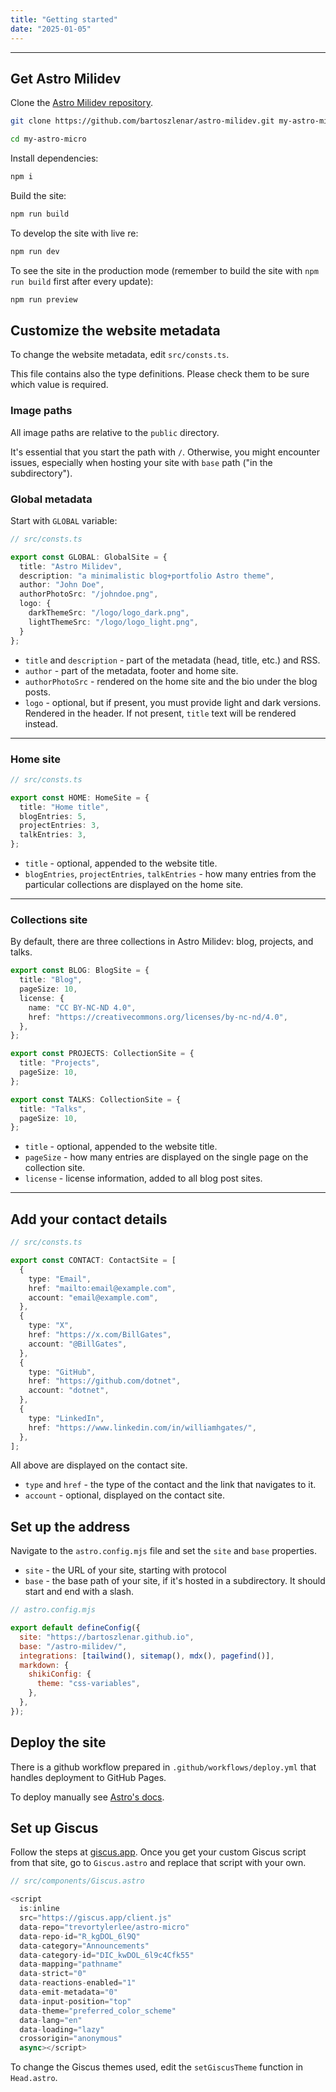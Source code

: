 ```yaml
---
title: "Getting started"
date: "2025-01-05"
---
```


---

## Get Astro Milidev

Clone the [Astro Milidev repository](https://github.com/bartoszlenar/astro-milidev.git).

```sh
git clone https://github.com/bartoszlenar/astro-milidev.git my-astro-milidev
```

```sh
cd my-astro-micro
```

Install dependencies:

```sh
npm i
```

Build the site:

```sh
npm run build
```

To develop the site with live re:

```sh
npm run dev
```

To see the site in the production mode (remember to build the site with `npm run build` first after every update):

```sh
npm run preview
```


## Customize the website metadata

To change the website metadata, edit `src/consts.ts`.

This file contains also the type definitions. Please check them to be sure which value is required.

### Image paths

All image paths are relative to the `public` directory.

It's essential that you start the path with `/`. Otherwise, you might encounter issues, especially when hosting your site with `base` path ("in the subdirectory").

### Global metadata

Start with `GLOBAL` variable:

```ts
// src/consts.ts

export const GLOBAL: GlobalSite = {
  title: "Astro Milidev",
  description: "a minimalistic blog+portfolio Astro theme",
  author: "John Doe",
  authorPhotoSrc: "/johndoe.png",
  logo: {
    darkThemeSrc: "/logo/logo_dark.png",
    lightThemeSrc: "/logo/logo_light.png",
  }
};
```

- `title` and `description` - part of the metadata (head, title, etc.) and RSS.
- `author` - part of the metadata, footer and home site.
- `authorPhotoSrc` - rendered on the home site and the bio under the blog posts.
- `logo` - optional, but if present, you must provide light and dark versions. Rendered in the header. If not present, `title` text will be rendered instead.

---

### Home site

```ts
// src/consts.ts

export const HOME: HomeSite = {
  title: "Home title",
  blogEntries: 5,
  projectEntries: 3,
  talkEntries: 3,
};
```

- `title` - optional, appended to the website title.
- `blogEntries`, `projectEntries`, `talkEntries` - how many entries from the particular collections are displayed on the home site.

---

### Collections site

By default, there are three collections in Astro Milidev: blog, projects, and talks.

```ts
export const BLOG: BlogSite = {
  title: "Blog",
  pageSize: 10,
  license: {
    name: "CC BY-NC-ND 4.0",
    href: "https://creativecommons.org/licenses/by-nc-nd/4.0",
  },
};

export const PROJECTS: CollectionSite = {
  title: "Projects",
  pageSize: 10,
};

export const TALKS: CollectionSite = {
  title: "Talks",
  pageSize: 10,
};
```

- `title` - optional, appended to the website title.
- `pageSize` - how many entries are displayed on the single page on the collection site.
- `license` - license information, added to all blog post sites.

---

## Add your contact details

```ts
// src/consts.ts

export const CONTACT: ContactSite = [
  {
    type: "Email",
    href: "mailto:email@example.com",
    account: "email@example.com",
  },
  {
    type: "X",
    href: "https://x.com/BillGates",
    account: "@BillGates",
  },
  {
    type: "GitHub",
    href: "https://github.com/dotnet",
    account: "dotnet",
  },
  {
    type: "LinkedIn",
    href: "https://www.linkedin.com/in/williamhgates/",
  },
];
```

All above are displayed on the contact site. 

- `type` and `href` - the type of the contact and the link that navigates to it.
- `account` - optional, displayed on the contact site.


## Set up the address

Navigate to the `astro.config.mjs` file and set the `site` and `base` properties.

- `site` - the URL of your site, starting with protocol
- `base` - the base path of your site, if it's hosted in a subdirectory. It should start and end with a slash.

```js
// astro.config.mjs

export default defineConfig({
  site: "https://bartoszlenar.github.io",
  base: "/astro-milidev/",
  integrations: [tailwind(), sitemap(), mdx(), pagefind()],
  markdown: {
    shikiConfig: {
      theme: "css-variables",
    },
  },
});
```

## Deploy the site

There is a github workflow prepared in `.github/workflows/deploy.yml` that handles deployment to GitHub Pages.

To deploy manually see [Astro's docs](https://docs.astro.build/en/guides/deploy/).

## Set up Giscus

Follow the steps at [giscus.app](https://giscus.app). Once you get your custom Giscus script from that site, go to `Giscus.astro` and replace that script with your own.

```js
// src/components/Giscus.astro

<script
  is:inline
  src="https://giscus.app/client.js"
  data-repo="trevortylerlee/astro-micro"
  data-repo-id="R_kgDOL_6l9Q"
  data-category="Announcements"
  data-category-id="DIC_kwDOL_6l9c4Cfk55"
  data-mapping="pathname"
  data-strict="0"
  data-reactions-enabled="1"
  data-emit-metadata="0"
  data-input-position="top"
  data-theme="preferred_color_scheme"
  data-lang="en"
  data-loading="lazy"
  crossorigin="anonymous"
  async></script>

```

To change the Giscus themes used, edit the `setGiscusTheme` function in `Head.astro`.
